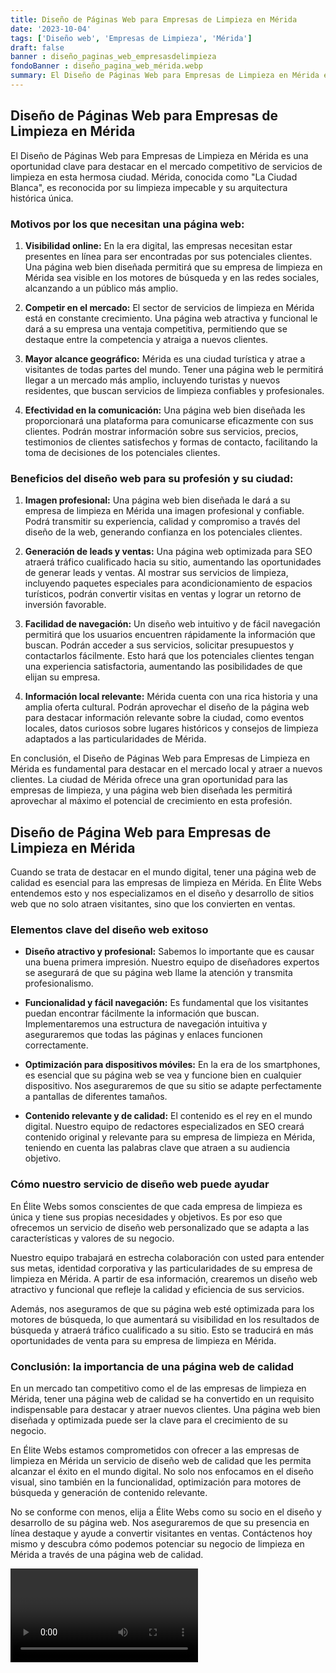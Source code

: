 ```yaml
---
title: Diseño de Páginas Web para Empresas de Limpieza en Mérida
date: '2023-10-04'
tags: ['Diseño web', 'Empresas de Limpieza', 'Mérida']
draft: false
banner : diseño_paginas_web_empresasdelimpieza
fondoBanner : diseño_pagina_web_mérida.webp
summary: El Diseño de Páginas Web para Empresas de Limpieza en Mérida es una oportunidad clave para destacar en el mercado competitivo de servicios de limpieza en esta hermosa ciudad. Mérida, conocida como La Ciudad Blanca, es reconocida por su limpieza impecable y su arquitectura histórica única. 
---
```


## Diseño de Páginas Web para Empresas de Limpieza en Mérida

El Diseño de Páginas Web para Empresas de Limpieza en Mérida es una oportunidad clave para destacar en el mercado competitivo de servicios de limpieza en esta hermosa ciudad. Mérida, conocida como "La Ciudad Blanca", es reconocida por su limpieza impecable y su arquitectura histórica única. 

### Motivos por los que necesitan una página web:

1. **Visibilidad online:** En la era digital, las empresas necesitan estar presentes en línea para ser encontradas por sus potenciales clientes. Una página web bien diseñada permitirá que su empresa de limpieza en Mérida sea visible en los motores de búsqueda y en las redes sociales, alcanzando a un público más amplio.

2. **Competir en el mercado:** El sector de servicios de limpieza en Mérida está en constante crecimiento. Una página web atractiva y funcional le dará a su empresa una ventaja competitiva, permitiendo que se destaque entre la competencia y atraiga a nuevos clientes.

3. **Mayor alcance geográfico:** Mérida es una ciudad turística y atrae a visitantes de todas partes del mundo. Tener una página web le permitirá llegar a un mercado más amplio, incluyendo turistas y nuevos residentes, que buscan servicios de limpieza confiables y profesionales.

4. **Efectividad en la comunicación:** Una página web bien diseñada les proporcionará una plataforma para comunicarse eficazmente con sus clientes. Podrán mostrar información sobre sus servicios, precios, testimonios de clientes satisfechos y formas de contacto, facilitando la toma de decisiones de los potenciales clientes.

### Beneficios del diseño web para su profesión y su ciudad:

1. **Imagen profesional:** Una página web bien diseñada le dará a su empresa de limpieza en Mérida una imagen profesional y confiable. Podrá transmitir su experiencia, calidad y compromiso a través del diseño de la web, generando confianza en los potenciales clientes.

2. **Generación de leads y ventas:** Una página web optimizada para SEO atraerá tráfico cualificado hacia su sitio, aumentando las oportunidades de generar leads y ventas. Al mostrar sus servicios de limpieza, incluyendo paquetes especiales para acondicionamiento de espacios turísticos, podrán convertir visitas en ventas y lograr un retorno de inversión favorable.

3. **Facilidad de navegación:** Un diseño web intuitivo y de fácil navegación permitirá que los usuarios encuentren rápidamente la información que buscan. Podrán acceder a sus servicios, solicitar presupuestos y contactarlos fácilmente. Esto hará que los potenciales clientes tengan una experiencia satisfactoria, aumentando las posibilidades de que elijan su empresa.

4. **Información local relevante:** Mérida cuenta con una rica historia y una amplia oferta cultural. Podrán aprovechar el diseño de la página web para destacar información relevante sobre la ciudad, como eventos locales, datos curiosos sobre lugares históricos y consejos de limpieza adaptados a las particularidades de Mérida.

En conclusión, el Diseño de Páginas Web para Empresas de Limpieza en Mérida es fundamental para destacar en el mercado local y atraer a nuevos clientes. La ciudad de Mérida ofrece una gran oportunidad para las empresas de limpieza, y una página web bien diseñada les permitirá aprovechar al máximo el potencial de crecimiento en esta profesión.

<GifSeo />

<Cta />

## Diseño de Página Web para Empresas de Limpieza en Mérida

Cuando se trata de destacar en el mundo digital, tener una página web de calidad es esencial para las empresas de limpieza en Mérida. En Élite Webs entendemos esto y nos especializamos en el diseño y desarrollo de sitios web que no solo atraen visitantes, sino que los convierten en ventas.

### Elementos clave del diseño web exitoso

- **Diseño atractivo y profesional:** Sabemos lo importante que es causar una buena primera impresión. Nuestro equipo de diseñadores expertos se asegurará de que su página web llame la atención y transmita profesionalismo.

- **Funcionalidad y fácil navegación:** Es fundamental que los visitantes puedan encontrar fácilmente la información que buscan. Implementaremos una estructura de navegación intuitiva y aseguraremos que todas las páginas y enlaces funcionen correctamente.

- **Optimización para dispositivos móviles:** En la era de los smartphones, es esencial que su página web se vea y funcione bien en cualquier dispositivo. Nos aseguraremos de que su sitio se adapte perfectamente a pantallas de diferentes tamaños.

- **Contenido relevante y de calidad:** El contenido es el rey en el mundo digital. Nuestro equipo de redactores especializados en SEO creará contenido original y relevante para su empresa de limpieza en Mérida, teniendo en cuenta las palabras clave que atraen a su audiencia objetivo.

### Cómo nuestro servicio de diseño web puede ayudar

En Élite Webs somos conscientes de que cada empresa de limpieza es única y tiene sus propias necesidades y objetivos. Es por eso que ofrecemos un servicio de diseño web personalizado que se adapta a las características y valores de su negocio.

Nuestro equipo trabajará en estrecha colaboración con usted para entender sus metas, identidad corporativa y las particularidades de su empresa de limpieza en Mérida. A partir de esa información, crearemos un diseño web atractivo y funcional que refleje la calidad y eficiencia de sus servicios.

Además, nos aseguramos de que su página web esté optimizada para los motores de búsqueda, lo que aumentará su visibilidad en los resultados de búsqueda y atraerá tráfico cualificado a su sitio. Esto se traducirá en más oportunidades de venta para su empresa de limpieza en Mérida.

### Conclusión: la importancia de una página web de calidad

En un mercado tan competitivo como el de las empresas de limpieza en Mérida, tener una página web de calidad se ha convertido en un requisito indispensable para destacar y atraer nuevos clientes. Una página web bien diseñada y optimizada puede ser la clave para el crecimiento de su negocio.

En Élite Webs estamos comprometidos con ofrecer a las empresas de limpieza en Mérida un servicio de diseño web de calidad que les permita alcanzar el éxito en el mundo digital. No solo nos enfocamos en el diseño visual, sino también en la funcionalidad, optimización para motores de búsqueda y generación de contenido relevante.

No se conforme con menos, elija a Élite Webs como su socio en el diseño y desarrollo de su página web. Nos aseguraremos de que su presencia en línea destaque y ayude a convertir visitantes en ventas. Contáctenos hoy mismo y descubra cómo podemos potenciar su negocio de limpieza en Mérida a través de una página web de calidad.

<Video />

<CtaBot job='Empresas de Limpieza' city='Mérida'/>

<Gmaps query='Mérida+españa+maps' />